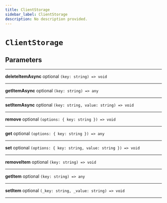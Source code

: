 ```yaml
---
title: ClientStorage
sidebar_label: ClientStorage
description: No description provided.
---
```


# `ClientStorage`

## Parameters

---

**<span className="parameter-name">deleteItemAsync</span>** <span className="optional-status">optional</span> `(key: string) => void`

---

**<span className="parameter-name">getItemAsync</span>** <span className="optional-status">optional</span> `(key: string) => any`

---

**<span className="parameter-name">setItemAsync</span>** <span className="optional-status">optional</span> `(key: string, value: string) => void`

---

**<span className="parameter-name">remove</span>** <span className="optional-status">optional</span> `(options: { key: string }) => void`

---

**<span className="parameter-name">get</span>** <span className="optional-status">optional</span> `(options: { key: string }) => any`

---

**<span className="parameter-name">set</span>** <span className="optional-status">optional</span> `(options: { key: string, value: string }) => void`

---

**<span className="parameter-name">removeItem</span>** <span className="optional-status">optional</span> `(key: string) => void`

---

**<span className="parameter-name">getItem</span>** <span className="optional-status">optional</span> `(key: string) => any`

---

**<span className="parameter-name">setItem</span>** <span className="optional-status">optional</span> `(_key: string, _value: string) => void`

---

